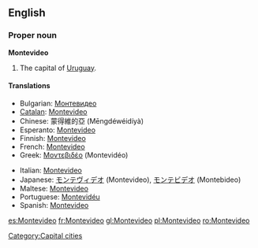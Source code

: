 {{wikipedia}}
==English==

===Proper noun===
'''Montevideo'''

# The capital of [[Uruguay]].

====Translations====
{{top}}
*Bulgarian: [[Монтевидео]]
*[[Catalan]]: [[#Catalan|Montevideo]]
*Chinese: 蒙得維的亞 (Mēngdéwéidíyà)
*Esperanto: [[#Esperanto|Montevideo]]
*Finnish: [[#Finnish|Montevideo]]
*French: [[#French|Montevideo]]
*Greek: [[Μοντεβιδέο]] (Montevidéo)
{{mid}}
*Italian: [[Montevideo#Italian|Montevideo]]
*Japanese: [[モンテヴィデオ]] (Montevideo), [[モンテビデオ]] (Montebideo)
*Maltese: [[#Maltese|Montevideo]]
*Portuguese: [[Montevidéu]]
*Spanish: [[#Spanish|Montevideo]]
{{bottom}}

[[Category:Capital cities]]

[[es:Montevideo]]
[[fr:Montevideo]]
[[gl:Montevideo]]
[[pl:Montevideo]]
[[ro:Montevideo]]